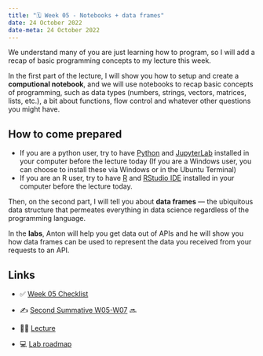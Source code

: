 ---
title: "🗓️ Week 05 - Notebooks + data frames"
date: 24 October 2022
date-meta: 24 October 2022
---

We understand many of you are just learning how to program, so I will add a recap of basic programming concepts to my lecture this week. 

In the first part of the lecture, I will show you how to setup and create a **computional notebook**, and we will use notebooks to recap basic concepts of programming, such as data types (numbers, strings, vectors, matrices, lists, etc.), a bit about functions, flow control and whatever other questions you might have. 

::: {.callout-tip collapse="false"}
## How to come prepared

- If you are a python user, try to have [Python](https://www.python.org/downloads/) and [JupyterLab](https://jupyter.org/install) installed in your computer before the lecture today (If you are a Windows user, you can choose to install these via Windows or in the Ubuntu Terminal)
- If you are an R user, try to have [R](https://www.r-project.org/) and [RStudio IDE](https://www.rstudio.com/products/rstudio/download/) installed in your computer before the lecture today.
:::

Then, on the second part, I will tell you about **data frames** — the ubiquitous data structure that permeates everything in data science regardless of the programming language.

In the <strong>labs</strong>, Anton will help you get data out of APIs and he will show you how data frames can be used to represent the data you received from your requests to an API.

## Links

- ✅ [Week 05 Checklist](/weeks/week05/checklist.qmd)

- ✍️ [Second Summative W05-W07](#) 🔜 

- 👨‍🏫 [Lecture](/weeks/week05/lecture.qmd)

- 💻 [Lab roadmap](/weeks/week05/lab.qmd)